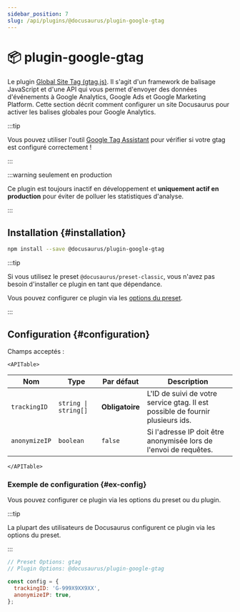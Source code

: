 ```yaml
---
sidebar_position: 7
slug: /api/plugins/@docusaurus/plugin-google-gtag
---
```


# 📦 plugin-google-gtag


Le plugin [Global Site Tag (gtag.js)](https://developers.google.com/tag-platform/gtagjs). Il s'agit d'un framework de balisage JavaScript et d'une API qui vous permet d'envoyer des données d'événements à Google Analytics, Google Ads et Google Marketing Platform. Cette section décrit comment configurer un site Docusaurus pour activer les balises globales pour Google Analytics.

:::tip

Vous pouvez utiliser l'outil [Google Tag Assistant](https://tagassistant.google.com/) pour vérifier si votre gtag est configuré correctement !

:::

:::warning seulement en production

Ce plugin est toujours inactif en développement et **uniquement actif en production** pour éviter de polluer les statistiques d'analyse.

:::

## Installation {#installation}

```bash npm2yarn
npm install --save @docusaurus/plugin-google-gtag
```

:::tip

Si vous utilisez le preset `@docusaurus/preset-classic`, vous n'avez pas besoin d'installer ce plugin en tant que dépendance.

Vous pouvez configurer ce plugin via les [options du preset](../../using-plugins.mdx#docusauruspreset-classic).

:::

## Configuration {#configuration}

Champs acceptés :

```mdx-code-block
<APITable>
```

| Nom           | Type                      | Par défaut      | Description                                                                    |
| ------------- | ------------------------- | --------------- | ------------------------------------------------------------------------------ |
| `trackingID`  | <code>string \| string[]</code> | **Obligatoire** | L'ID de suivi de votre service gtag. Il est possible de fournir plusieurs ids. |
| `anonymizeIP` | `boolean`                 | `false`         | Si l'adresse IP doit être anonymisée lors de l'envoi de requêtes.              |

```mdx-code-block
</APITable>
```

### Exemple de configuration {#ex-config}

Vous pouvez configurer ce plugin via les options du preset ou du plugin.

:::tip

La plupart des utilisateurs de Docusaurus configurent ce plugin via les options du preset.

:::

```js config-tabs
// Preset Options: gtag
// Plugin Options: @docusaurus/plugin-google-gtag

const config = {
  trackingID: 'G-999X9XX9XX',
  anonymizeIP: true,
};
```
